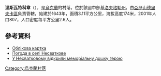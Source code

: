 {{coord|48|57|20|N|32|9|33|E|scale:100000_region:UA|display=title}}

'''涅斯瓦特科韋'''（{{lang-uk|Несваткове}}），是[[烏克蘭|烏克蘭]]的村落，位於該國中部[[基洛夫格勒州|基洛夫格勒州]]，由[[亞歷山德里夫卡區_(基洛夫格勒州)|亞歷山德里夫卡區]]負責管轄，始建於1643年，面積3.11平方公里，海拔高度174米，2001年人口807，人口密度每平方公里2.6人。

==參考資料==
* [http://gska2.rada.gov.ua/pls/z7502/A005?rdat1=30.01.2010&rf7571=17403 Облікова картка]{{dead link|date=2018年3月 |bot=InternetArchiveBot |fix-attempted=yes }}
* [http://weather.in.ua/ua/kirovogradskaja/16784 Погода в селі Несваткове] {{Wayback|url=http://weather.in.ua/ua/kirovogradskaja/16784 |date=20200918150643 }}
* [http://olexrda.kr-admin.gov.ua/u-nesvatkovomu-vidkrili-memorialnu-doshku-geroyu/ У Несватковому відкрили меморіальну дошку герою] {{Wayback|url=http://olexrda.kr-admin.gov.ua/u-nesvatkovomu-vidkrili-memorialnu-doshku-geroyu/ |date=20191128190814 }}

{{Ukraine-geo-stub}}
[[Category:烏克蘭村落|Category:烏克蘭村落]]
